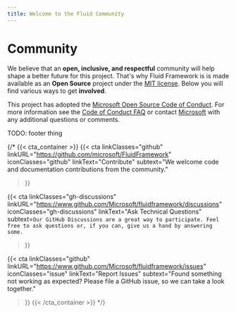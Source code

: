 ```yaml
---
title: Welcome to the Fluid Community
---
```


# Community

We believe that an **open, inclusive, and respectful** community will help shape a better future for this project.
That's why Fluid Framework is is made available as an **Open Source** project under the
[MIT license](https://github.com/microsoft/FluidFramework/blob/main/LICENSE). Below you will find various ways to get
**involved**.

This project has adopted the [Microsoft Open Source Code of
Conduct](https://opensource.microsoft.com/codeofconduct/).
For more information see the [Code of Conduct
FAQ](https://opensource.microsoft.com/codeofconduct/faq/) or
contact [Microsoft](mailto:opencode@microsoft.com)
with any additional questions or comments.

TODO: footer thing

{/*
{{< cta_container  >}}
  {{< cta
    linkClasses="github"
    linkURL="https://github.com/microsoft/FluidFramework"
    iconClasses="github"
    linkText="Contribute"
    subtext="We welcome code and documentation contributions from the community."
  >}}

  {{< cta
    linkClasses="gh-discussions"
    linkURL="https://www.github.com/Microsoft/fluidframework/discussions"
    iconClasses="gh-discussions"
    linkText="Ask Technical Questions"
    subtext=`Our GitHub Discussions are a great way to participate. Feel free to ask questions or, if you can, give us a hand by answering some.`
  >}}

  {{< cta
    linkClasses="github"
    linkURL="https://www.github.com/Microsoft/fluidframework/issues"
    iconClasses="issue"
    linkText="Report Issues"
    subtext="Found something not working as expected? Please file a GitHub issue, so we can take a look together."
  >}}
{{< /cta_container  >}} */}
